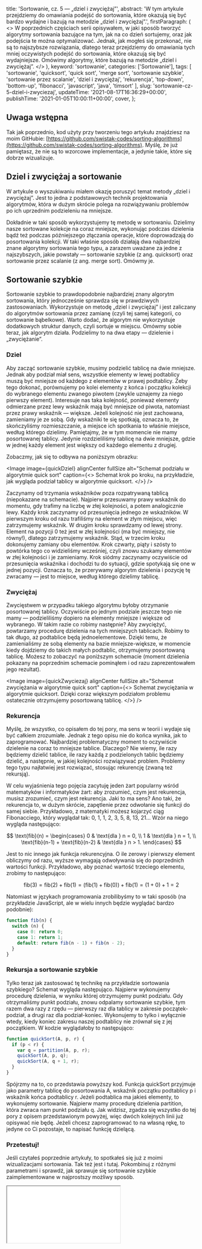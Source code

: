 
  title: 'Sortowanie, cz. 5 — „dziel i zwyciężaj”',
  abstract:
    'W tym artykule przejdziemy do omawiania podejść do sortowania, które okazują się być bardzo wydajne i bazują na metodzie „dziel i zwyciężaj”.',
  firstParagraph: (
    <>
      W <Link href="/post/sortowanie-cz-2-sortowanie-babelkowe">poprzednich</Link> <Link href="/post/sortowanie-cz-3-sortowanie-przez-wstawianie">częściach</Link> <Link href="/post/sortowanie-cz-4-sortowanie-przez-wybieranie">serii</Link> opisywałem, w jaki sposób tworzyć algorytmy
      sortowania bazujące na tym, jak na co dzień sortujemy, oraz jak podejścia te można optymalizować. Jednak, jak
      mogłeś się przekonać, nie są to najszybsze rozwiązania, dlatego teraz przejdziemy do omawiania tych mniej
      oczywistych podejść do sortowania, które okazują się być wydajniejsze. Omówimy algorytmy, które bazują na <Link href="/post/wyszukiwanie-w-listach">metodzie „dziel i zwyciężaj”</Link>.
    </>
  ),
  keyword: 'sortowanie',
  categories: ['Sortowanie'],
  tags: [
    'sortowanie',
    'quicksort',
    'quick sort',
    'merge sort',
    'sortowanie szybkie',
    'sortowanie przez scalanie',
    'dziel i zwyciężaj',
    'rekurencja',
    'top-down',
    'bottom-up',
    'fibonacci',
    'javascript',
    'java',
    'timsort'
  ],
  slug: 'sortowanie-cz-5-dziel-i-zwyciezaj',
  updateTime: '2021-08-17T16:36:29+00:00',
  publishTime: '2021-01-05T10:00:11+00:00',
  cover,
};

## Uwaga wstępna

Tak jak poprzednio, kod użyty przy tworzeniu tego artykułu znajdziesz na moim GitHubie: [https://github.com/swistak-codes/sorting-algorithms](https://github.com/swistak-codes/sorting-algorithms). Myślę, że już pamiętasz, że nie są to wzorcowe implementacje, a jedynie takie, które się dobrze wizualizuje.

## Dziel i zwyciężaj a sortowanie

<Link href="/post/wyszukiwanie-w-listach">W artykule o wyszukiwaniu</Link> miałem okazję poruszyć temat metody „dziel i zwyciężaj”. Jest to jedna z podstawowych technik projektowania algorytmów, która w dużym skrócie polega na rozwiązywaniu problemów po ich uprzednim podzieleniu na mniejsze.

Dokładnie w taki sposób wykorzystujemy tę metodę w sortowaniu. Dzielimy nasze sortowane kolekcje na coraz mniejsze, wykonując podczas dzielenia bądź też podczas późniejszego złączania operacje, które doprowadzają do posortowania kolekcji. W taki właśnie sposób działają dwa najbardziej znane algorytmy sortowania tego typu, a zarazem uważane za jedne z najszybszych, jakie powstały — sortowanie szybkie (z ang. quicksort) oraz sortowanie przez scalanie (z ang. merge sort). Omówmy je.

## Sortowanie szybkie

Sortowanie szybkie to prawdopodobnie najbardziej znany algorytm sortowania, który jednocześnie sprawdza się w prawdziwych zastosowaniach. Wykorzystuje on metodę „dziel i zwyciężaj” i jest zaliczany do algorytmów sortowania przez zamianę (czyli tej samej kategorii, co <Link href="/post/sortowanie-cz-2-sortowanie-babelkowe">sortowanie bąbelkowe</Link>). Warto dodać, że algorytm nie wykorzystuje dodatkowych struktur danych, czyli sortuje w miejscu. Omówmy sobie teraz, jak algorytm działa. Podzielimy to na dwa etapy — dzielenie i „zwyciężanie”.

### Dziel

Aby zacząć sortowanie szybkie, musimy podzielić tablicę na dwie mniejsze. Jednak aby podział miał sens, wszystkie elementy w lewej podtablicy muszą być mniejsze od każdego z elementów w prawej podtablicy. Żeby tego dokonać, porównujemy po kolei elementy z końca i początku kolekcji do wybranego elementu zwanego piwotem (zwykle uznajemy za niego pierwszy element). Interesuje nas taka kolejność, ponieważ elementy odmierzane przez lewy wskaźnik mają być mniejsze od piwota, natomiast przez prawy wskaźnik — większe. Jeżeli kolejność nie jest zachowana, zamieniamy je ze sobą. Gdy wskaźniki te się spotkają, oznacza to, że skończyliśmy rozmieszczanie, a miejsce ich spotkania to właśnie miejsce, według którego dzielimy. Pamiętajmy, że w tym momencie nie mamy posortowanej tablicy. Jedynie rozdzieliliśmy tablicę na dwie mniejsze, gdzie w jednej każdy element jest większy od każdego elementu z drugiej.

Zobaczmy, jak się to odbywa na poniższym obrazku:

<Image
  image={quickDziel}
  alignCenter
  fullSize
  alt="Schemat podziału w algorytmie quick sort"
  caption={<>
    Schemat krok po kroku, na przykładzie, jak wygląda podział tablicy w algorytmie quicksort.
  </>}
/>

Zaczynamy od trzymania wskaźników poza rozpatrywaną tablicą (niepokazane na schemacie). Najpierw przesuwamy prawy wskaźnik do momentu, gdy trafimy na liczbę w złej kolejności, a potem analogicznie lewy. Każdy krok zaczynamy od przesunięcia jednego ze wskaźników. W pierwszym kroku od razu trafiliśmy na element w złym miejscu, więc zatrzymujemy wskaźnik. W drugim kroku sprawdzamy od lewej strony. Element na pozycji 0 też jest w złej kolejności (ma być mniejszy, nie równy!), dlatego zatrzymujemy wskaźnik. Stąd, w trzecim kroku dokonujemy zamiany obu elementów. Krok czwarty, piąty i szósty to powtórka tego co widzieliśmy wcześniej, czyli znowu szukamy elementów w złej kolejności i je zamieniamy. Krok siódmy zaczynamy oczywiście od przesunięcia wskaźnika i dochodzi tu do sytuacji, gdzie spotykają się one w jednej pozycji. Oznacza to, że przerywamy algorytm dzielenia i pozycję tę zwracamy — jest to miejsce, według którego dzielimy tablicę.

### Zwyciężaj

Zwycięstwem w przypadku takiego algorytmu byłoby otrzymanie posortowanej tablicy. Oczywiście po jednym podziale jeszcze tego nie mamy — podzieliliśmy dopiero na elementy mniejsze i większe od wybranego. W takim razie co robimy następnie? Aby zwyciężyć, powtarzamy procedurę dzielenia na tych mniejszych tablicach. Robimy to tak długo, aż podtablice będą jednoelementowe. Dzięki temu, że zamienialiśmy ze sobą elementy na bazie mniejsze-większe, w momencie kiedy dojdziemy do takich małych podtablic, otrzymujemy posortowaną tablicę. Możesz to zobaczyć na poniższym schemacie (moment dzielenia pokazany na poprzednim schemacie pominąłem i od razu zaprezentowałem jego rezultat).

<Image
  image={quickZwyciezaj}
  alignCenter
  fullSize
  alt="Schemat zwyciężania w algorytmie quick sort"
  caption={<>
    Schemat zwyciężania w algorytmie quicksort. Dzięki coraz większym podziałom problemu ostatecznie otrzymujemy posortowaną tablicę.
  </>}
/>

### Rekurencja

Myślę, że wszystko, co opisałem do tej pory, ma sens w teorii i wydaje się być całkiem zrozumiałe. Jednak z tego opisu nie do końca wynika, jak to zaprogramować. Najbardziej problematyczny moment to oczywiście dzielenie na coraz to mniejsze tablice. Dlaczego? Nie wiemy, ile razy będziemy dzielić tablice, ile razy każdą z podzielonych tablic będziemy dzielić, a następnie, w jakiej kolejności rozwiązywać problem. Problemy tego typu najłatwiej jest rozwiązać, stosując rekurencję (zwaną też rekursją).

W celu wyjaśnienia tego pojęcia zacytuję jeden żart popularny wśród matematyków i informatyków żart: aby zrozumieć, czym jest rekurencja, musisz zrozumieć, czym jest rekurencja. Jaki to ma sens? Ano taki, że rekurencja to, w dużym skrócie, zapętlenie przez odwołanie się funkcji do samej siebie. Przykładowo, z matematyki możesz kojarzyć ciąg Fibonacciego, który wyglądał tak: 0, 1, 1, 2, 3, 5, 8, 13, 21... Wzór na niego wygląda następująco:

$$
\text{fib}(n) = \begin{cases}
0 & \text{dla } n = 0, \\
1 & \text{dla } n = 1, \\
\text{fib}(n-1) + \text{fib}(n-2) & \text{dla } n > 1.
\end{cases}
$$

Jest to nic innego jak funkcja rekurencyjna. O ile zerowy i pierwszy element obliczymy od razu, wyższe wymagają odwoływania się do poprzednich wartości funkcji. Przykładowo, aby poznać wartość trzeciego elementu, zrobimy to następująco:

$$
\text{fib(3)} = \text{fib(2)} + \text{fib(1)} = (\text{fib(1)} + \text{fib(0)}) + \text{fib(1)}  = (1 + 0) + 1 = 2
$$

Natomiast w językach programowania zrobilibyśmy to w taki sposób (na przykładzie JavaScript, ale w wielu innych będzie wyglądać bardzo podobnie):

```javascript
function fib(n) {
  switch (n) {
    case 0: return 0;
    case 1: return 1;
    default: return fib(n - 1) + fib(n - 2);
  }
}
```

### Rekursja a sortowanie szybkie

Tylko teraz jak zastosować tę technikę na przykładzie sortowania szybkiego? Schemat wygląda następująco. Najpierw wykonujemy procedurę dzielenia, w wyniku której otrzymujemy punkt podziału. Gdy otrzymaliśmy punkt podziału, znowu odpalamy sortowanie szybkie, tym razem dwa razy z rzędu — pierwszy raz dla tablicy w zakresie początek-podział, a drugi raz dla podział-koniec. Wykonujemy to tylko i wyłącznie wtedy, kiedy koniec zakresu naszej podtablicy nie zrównał się z jej początkiem. W kodzie wyglądałoby to następująco:

```javascript
function quickSort(A, p, r) {
  if (p < r) {
    var q = partition(A, p, r);
    quickSort(A, p, q);
    quickSort(A, q + 1, r);
  }
}
```

Spójrzmy na to, co przedstawia powyższy kod. Funkcja quickSort przyjmuje jako parametry tablicę do posortowania A, wskaźnik początku podtablicy p i wskaźnik końca podtablicy r.  Jeżeli podtablica ma jakieś elementy, to wykonujemy sortowanie. Najpierw mamy procedurę dzielenia partition, która zwraca nam punkt podziału q. Jak widzisz, zgadza się wszystko do tej pory z opisem przedstawionym powyżej, więc dwóch kolejnych linii już opisywać nie będę. Jeżeli chcesz zaprogramować to na własną rękę, to jedyne co Ci pozostaje, to napisać funkcję dzielącą.

### Przetestuj!

Jeśli czytałeś poprzednie artykuły, to spotkałeś się już z moimi wizualizacjami sortowania. Tak też jest i tutaj. Pokombinuj z różnymi parametrami i sprawdź, jak sprawuje się sortowanie szybkie zaimplementowane w najprostszy możliwy sposób.

<Iframe src="/iframe-content/sorting-visualizer/index.html?algorithm=quickSort" minHeight={620} />

### Wydajność sortowania szybkiego

Jak można zauważyć, nazwa nie wzięła się znikąd. Sortowanie szybkie faktycznie jest szybkie, jednak ma dość duży mankament — jego szybkość jest zależna od stopnia, w jakim dane wejściowe są posortowane. W przeciętnym przypadku osiągamy wręcz idealną wydajność $$O(n\log{n})$$, natomiast w najgorszym $$O(n^2)$$. Od czego to zależy?

Najlepszy przypadek dla quicksort jest wtedy, gdy element dzielący zawsze jest medianą sprawdzanej podtablicy (czyli elementem, który po posortowaniu byłby w jej środku). Najgorszy jest wtedy, gdy element dzielący jest największym lub najmniejszym elementem w podtablicy. Ten najgorszy przypadek możesz zasymulować na powyższym przykładzie przez posortowanie uprzednio posortowanej tablicy.

Aby usprawnić algorytm, moglibyśmy eksperymentować z metodą dzielenia. Sposób pokazany przeze mnie jest najpopularniejszym i najprostszym, jednakże, jak widać, nieidealnym. Innym znanym powszechnie sposobem jest algorytm podziałów Lomuta, jednak tu również osiągniemy kwadratową złożoność w najgorszym przypadku. Obecnie do optymalizacji podchodzi się przez dzielenie tablicy na więcej niż dwie podtablice. Tutaj jako ciekawostkę warto zauważyć, że podejście to było kiedyś uważane za niewydajne (np. Sedgewick, 1977), jednak najnowsze badania temu zaprzeczają (np. Yaroslavskiy, 2009).

Innym mankamentem sortowania szybkiego, niezbyt widocznym na pierwszy rzut oka, jest tak szeroko omówiona przeze mnie rekurencja. O ile wydawać by się mogło, że jest to super sprawa, a do tego algorytm działa w miejscu, bo nie tworzymy kopii tablicy, to aby wykonać rekurencję, komputer musi utrzymywać tak zwany stos wywołań, co powoduje coraz większe zajmowanie pamięci wraz z każdym wywołaniem rekurencyjnym. Dlatego też powstała wersja sortowania szybkiego niewykorzystująca rekursji (opisana np. przez Wirtha), jednak rzadko można się z nią spotkać w praktyce.

## Sortowanie przez scalanie

Innym popularnym rodzajem sortowania bazującym na metodzie „dziel i zwyciężaj” jest sortowanie przez scalanie. Jest to algorytm najbardziej unikatowy ze wszystkich, które do tej pory sobie omówiliśmy, bo wyznacza on własną kategorię algorytmów — algorytmy sortowania przez scalanie. Do tego, co ciekawe, jest też jednym z najstarszych podejść do sortowania, ponieważ został opisane już w 1945 roku przez Johna von Neumanna.

Podejście do dzielenia i zwyciężania w merge sort jest zupełnie inne niż w quicksort. Gdy w sortowaniu szybkim główny nacisk był na dzielenie, i to w jego trakcie wykonywaliśmy najważniejsze operacje, tak tutaj ciężar przechodzi na „zwyciężanie”.

### Dziel

Procedura dzielenia w algorytmie sortowania przez scalanie ogranicza się tylko i wyłącznie do... dzielenia. Nie robimy tutaj nic więcej. Naszym celem jest takie podzielenie wejściowej tablicy, aby otrzymać tablice jednoelementowe.

<Image
  image={mergeDziel}
  alignCenter
  fullSize
  alt="Schemat dzielenia w algorytmie merge sort"
  caption={<>
    Dzielenie w algorytmie sortowania przez scalanie.
  </>}
/>

### Zwyciężaj

Skoro dzielenie było proste, to w fazie zwyciężania musi być ciężej. Tak też właśnie jest. Faza zwyciężania jest nazywana scalaniem, ponieważ to, co tutaj robimy, to złączamy na nowo podzielone tablice. Oczywiście nie jest to po prostu złączenie. Złączając, dbamy o to, aby elementy połączyć w odpowiedniej kolejności, dlatego w jego trakcie porównujemy ze sobą elementy obu tablic i wstawiamy je do nowej, złączonej w odpowiedniej kolejności. Możesz to zobaczyć na poniższym schemacie, gdzie scalimy tablicę podzieloną na poprzednim rysunku.

<Image
  image={mergeZwyciezaj}
  alignCenter
  fullSize
  alt="Schemat zwyciężania w algorytmie merge sort"
  caption={<>
    Schemat zwyciężania w merge sort.
  </>}
/>

Jak możesz zobaczyć na tym przykładzie, złączamy tablicę aż do momentu uzyskania posortowanej. Tylko teraz jak dokładnie wygląda samo scalanie?

### Scalanie

Zerknijmy na kolejny schemat:

<Image
  image={mergeScal}
  alignCenter
  fullSize
  alt="Schemat scalania w algorytmie merge sort"
  caption={<>
    Schemat działania scalania w algorytmie merge sort.
  </>}
/>

Aby scalić ze sobą elementy, tworzymy nową tablicę wynikową. Następnie przechodzimy po kolei po obu rozpatrywanych tablicach. Porównujemy ze sobą elementy i bierzemy mniejszy z nich. W tablicy, z której wzięliśmy element, przesuwamy wskaźnik, natomiast w drugiej zostawiamy go na miejscu. Dalej porównujemy i zbieramy elementy. W pewnym momencie dojdziemy do przypadku, gdzie w jednej z tablic wyszliśmy wskaźnikiem poza jej zakres (na schemacie punkt 6). Wtedy możemy wprost przepisać pozostałą część drugiej tablicy do wyniku.

### Podejście top-down

Podsumowując to, co do tej pory zobaczyliśmy, możemy algorytm sortowania przez scalanie sprowadzić do takiego oto prostego schematu działania:

<Image
  image={mergeSort}
  alignCenter
  fullSize
  alt="Schemat działania algorytmu merge sort"
  caption={<>
    Schemat działania merge sort.
  </>}
/>

Jest to tak zwane podejście top-down. Najpierw rozdzielamy tablicę na jednoelementowe podtablice, a następnie wykonujemy operację scalania. Wszystko to możemy ponownie zrobić za pomocą rekurencji. W kodzie wygląda to bardzo podobnie jak w przypadku quicksort:

```javascript
function mergeSort(A, p, r) {
  if (p < r) {
    var q = Math.floor((p + r) / 2);
    mergeSort(A, p, q);
    mergeSort(A, q + 1, r);
    merge(A, p, q, r);
  }
}
```

Jedynymi różnicami jest to, że tym razem punkt podziału wyznaczamy jako efekt dzielenia (zaokrąglone w dół), a po wywołaniach rekurencyjnych wywołujemy funkcję złączającą.

### Podejście bottom-up

Możesz sobie teraz zadać pytanie — tylko po co rozdzielać? Przecież od razu możemy potraktować tablicę wejściową jako składającą się z n jednoelementowych tablic. Na tym też polega podejście bottom-up. W tej odmianie sortowania przez scalanie całkowicie rezygnujemy z rekurencji. Pominę jednak przedstawianie tego podejścia i zachęcam Cię do sprawdzenia go na własną rękę.

### Przetestuj!

Poniżej możesz sprawdzić działanie sortowania przez scalanie w wersji top-down. Od razu jednak wspomnę, że wizualizacja może sprawiać wrażenie „skakania”, Bierze się to stąd, że układamy elementy do tablicy w określone pozycje, a nie tak jak dotąd zamienialiśmy.

<Iframe src="/iframe-content/sorting-visualizer/index.html?algorithm=mergeSort" minHeight={640} />

### Wydajność sortowania przez scalanie

Sortowanie przez scalanie, podobnie jak quicksort, również bardzo szybko sortuje tablice. Zdecydowaną zaletą tego algorytmu jest to, że na jego wydajność nie wpływa stopień uprzedniego posortowania danych. Dzięki temu w każdym przypadku osiągamy złożoność obliczeniową $$O(n\log{n})$$. Brzmi idealnie?

Aż za bardzo idealnie, więc musi coś być tutaj nie tak. Owe „nie tak” to złożoność pamięciowa tego algorytmu. Podczas gdy w sortowaniu szybkim obciążaliśmy pamięć wywołaniami rekurencyjnymi, tak tutaj dodatkowo używamy tablic pomocniczych do scalania elementów. Oznacza to, że w najgorszym wypadku algorytm potrafi zająć dodatkowo tyle samo pamięci, co zajmowała oryginalna tablica!

### Optymalizacja

Zadajmy sobie tradycyjne pytanie — czy możemy coś z tym zrobić? Czy możemy polepszyć jeszcze bardziej sortowanie przez scalanie? Tak, i jest do tego kilka podejść, które krótko omówię.

Jedną z optymalizacji sortowania przez scalanie, która może ograniczyć liczbę porównań, jest tak zwany naturalny merge sort. W tym podejściu nie dzielimy tablicy do jednoelementowych podtablic, ale zatrzymujemy się w momencie, gdy podtablica jest posortowana. Dzięki temu można ograniczyć liczbę złączeń, a w najlepszym wypadku (dane posortowane) uzyskujemy liniowy czas wykonania algorytmu.

Dla zmniejszenia zajętości pamięciowej algorytmu możemy zastosować listy wiązane zamiast tablic. Wówczas nie będziemy potrzebowali dodatkowej tablicy na wynik scalania. Co warto tu podkreślić, merge sort to jeden z niewielu algorytmów sortowania, które działają szybko na kolekcjach tego typu, ponieważ nie mamy tutaj pętli przechodzących po kolei po elementach. Jednak pamiętajmy, że zamiana tablicy na listę wiązaną tylko po to, żeby wykonać sortowanie (a potem w drugą stronę), może kosztować nas więcej niż sortowanie na tablicy.

Popularnym podejściem do optymalizacji jest hybrydyzacja algorytmów. Polega ona na łączeniu różnych algorytmów sortujących tak, aby mniejsze problemy rozwiązywać prostszymi algorytmami, które mogą rozwiązać je bez dodatkowego obciążania pamięci. Często łączy się sortowanie przez scalanie z sortowaniem przez wstawianie — po podziale odpowiednio małe tablice sortujemy przez wstawianie, a następnie scalamy tradycyjnym podejściem. Optymalizacje tego typu są szczególnie dobre przy niskopoziomowym programowaniu. Przykładowo, tiled merge sort wykorzystuje sortowanie przez wstawianie na poziomie cache procesora, więc omija zapytania do pamięci RAM, które zajmują więcej czasu.

## Właściwości algorytmów sortowania opartych na metodzie „dziel i zwyciężaj”.

W celu podsumowania artykułu przyjrzyjmy się z góry właściwościom obu przedstawionym w tym artykule algorytmom.

Jak już omówiliśmy dość szeroko, pod kątem wydajności oba algorytmy wyglądają bardzo dobrze — w przeciętnych przypadkach posiadają złożoność liniowo-logarytmiczną $$O(n\log{n})$$. Jednak o ile merge sort ma taką samą złożoność w najgorszym przypadku, to quicksort spada w złożoność kwadratową $$O(n^2)$$. Z drugiej strony, sortowanie szybkie jest mniej obciążające dla pamięci komputera. Z tego powodu oba algorytmy, w dość nowoczesnych wariantach, są stosowane w praktyce. Przykładowo, w najnowszej wersji Javy (w momencie pisania artykułu jest to Java 15), do sortowania, w zależności od typu danych, są stosowane dwupiwotowy quicksort lub TimSort (jedna z hybrydowych odmian merge sort). Ten pierwszy jest stosowany do typów prostych, natomiast drugi do złożonych obiektów.

Nie zapominajmy o interesującej nas stabilności sortowania. Niestety, sortowanie szybkie jest niestabilne, stąd w Javie używa się je tylko do typów prostych, gdzie stabilność jest nieistotna. Natomiast sortowanie przez scalanie jest najczęściej stabilne. Wiele zależy tu od sposobu implementacji, jednak książkowy sposób zachowuje kolejność elementów.

Myślę, że ostatnią rzeczą, którą warto dodać przy okazji tych algorytmów, jest fakt, że dzięki stosowaniu przez nie metody „dziel i zwyciężaj”, możemy z powodzeniem pisać ich równoległe wersje. Oznacza to, że jesteśmy w stanie tak napisać algorytm, aby z powodzeniem korzystał z wielu procesorów (czy rdzeni na jednym procesorze) a nawet wielu komputerów. Jednakże wykracza to daleko poza ramy prostego opisywania algorytmów sortowania.

## Literatura

### Pozycje podstawowe

- Cormen T. H., Leiserson C. E., Rivest R.L., „Quicksort — sortowanie szybkie” w *Wprowadzenie do algorytmów*. Warszawa: Wydawnictwa Naukowo-Techniczne, 2001, s. 186-205
- Knuth D. E., „Sortowanie przez zamienianie” w *Sztuka programowania Tom 3 Sortowanie i wyszukiwanie.* Warszawa: Wydawnictwa Naukowo-Techniczne, 2002, s. 110-145
- Knuth D. E., „Sortowanie przez scalanie” w *Sztuka programowania Tom 3 Sortowanie i wyszukiwanie.* Warszawa: Wydawnictwa Naukowo-Techniczne, 2002, s. 166-178
- Wirth N., „Sortowanie przez podział” w *Algorytmy + struktury danych = programy.* Warszawa: Wydawnictwa Naukowo-Techniczne, 2002, s. 94–100
- Wirth N., „Sortowanie plików sekwencyjnych” w *Algorytmy + struktury danych = programy.* Warszawa: Wydawnictwa Naukowo-Techniczne, 2002, s. 105–144

### Pozycje uzupełniające

- Kushagra S., López-Ortiz A., Qiao A., Munro I. J. (2014). Multi-Pivot Quicksort: Theory and Experiments. *2014 Proceedings of the Meeting on Algorithm Engineering and Experiments (ALENEX)*, 47-60.
- Bozidar D., Dobravec T. (2015). Comparison of parallel sorting algorithms. *arXiv: 1511.03404*.
- Class Arrays, [https://docs.oracle.com/en/java/javase/15/docs/api/java.base/java/util/Arrays.html](https://docs.oracle.com/en/java/javase/15/docs/api/java.base/java/util/Arrays.html) (ostatnio odwiedzone 23 grudnia 2020)

<small>(źródło zdjęcia na okładce: [pxhere](https://pxhere.com/en/photo/1616213))</small>

